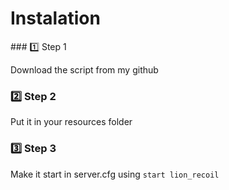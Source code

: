
# Instalation

<Steps>
### 1️⃣ Step 1
 
Download the script from my github
 
### 2️⃣ Step 2
 
Put it in your resources folder

### 3️⃣ Step 3

Make it start in server.cfg using `start lion_recoil`

</Steps>
